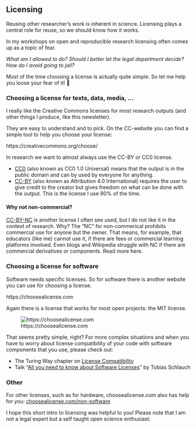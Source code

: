 ## Licensing

Reusing other researcher's work is inherent in science. Licensing plays a central role for reuse, so we should know how it works.
	
	

In my workshops on open and reproducible research licensing often comes up as a topic of fear.

*What am I allowed to do? Should I better let the legal department decide? How do I avoid going to jail?*

Most of the time choosing a license is actually quite simple. So let me help you loose your fear of it! 🤗

### Choosing a license for texts, data, media, ...

I really like the Creative Commons licenses for most research outputs (and other things I produce, like this newsletter).

They are easy to understand and to pick. On the CC-website you can find a simple tool to help you choose your license:

https://creativecommons.org/choose/

In research we want to almost always use the CC-BY or CC0 license.

- [CC0](https://creativecommons.org/publicdomain/zero/1.0/) (also known as CC0 1.0 Universal) means that the output is in the public domain and can by used by everyone for anything.
- [CC-BY](https://creativecommons.org/licenses/by/4.0/) (also known as Attribution 4.0 International) requires the user to give credit to the creator but gives freedom on what can be done with the output. This is the license I use 90% of the time.

#### Why not non-commercial?

[CC-BY-NC](https://creativecommons.org/licenses/by-nc/4.0/) is another license I often see used, but I do not like it in the context of research. Why? The "NC" for non-commerical prohibits commercial use for anyone but the owner. That means, for example, that educators (like me) cannot use it, if there are fees or commercial learning platforms involved. Even blogs and Wikipedia struggle with NC if there are commercial derivatives or components. Read more here.


### Choosing a license for software

Software needs specific licenses. So for software there is another website you can use for choosing a license.

https://choosealicense.com

Again there is a license that works for most open projects: the MIT license.

::: captioned-image-container
![https://choosealicense.com](images/mit-license.png){fig-alt="Screenshot of https://choosealicense.com section 'I want it simple and permissive'"}
:::

That seems pretty simple, right? For more complex situations and when you have to worry about license compatibility of your code with software components that you use, please check out:

- The Turing Way chapter on [License Compatibility](https://the-turing-way.netlify.app/reproducible-research/licensing/licensing-compatibility)
- Talk "[All you need to know about Software Licenses](https://zenodo.org/record/8246557)" by Tobias Schlauch

### Other

For other licenses, such as for hardware, choosealicense.com also has help for you:
[choosealicense.com/non-software](https://choosealicense.com/non-software/)

I hope this short intro to licensing was helpful to you! Please note that I am not a legal expert but a self taught open science enthusiast.

